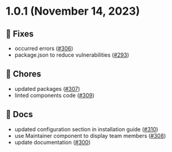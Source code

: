 
<Meta title="Releases/v1.0.x/v1.0.1/Changelog"/>
  
# 1.0.1 (November 14, 2023)

## 🐛 Fixes
* occurred errors  ([#306](https://github.com/infermedica/component-library/pull/306))
* package.json to reduce vulnerabilities  ([#293](https://github.com/infermedica/component-library/pull/293))

## 🧹 Chores
* updated packages  ([#307](https://github.com/infermedica/component-library/pull/307))
* linted components code  ([#309](https://github.com/infermedica/component-library/pull/309))

## 📄 Docs
* updated configuration section in installation guide  ([#310](https://github.com/infermedica/component-library/pull/310))
* use Maintainer component to display team members  ([#308](https://github.com/infermedica/component-library/pull/308))
* update documentation  ([#300](https://github.com/infermedica/component-library/pull/300))

